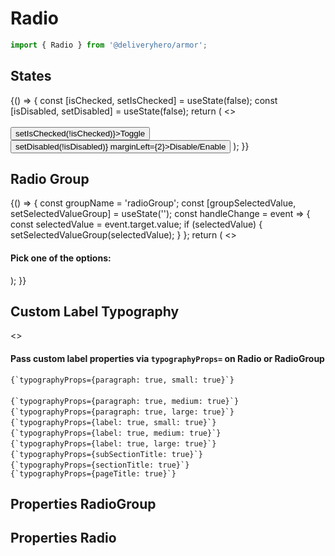 

<Meta title="Components/Radio" component={Radio} />

# Radio

```js
import { Radio } from '@deliveryhero/armor';
```

## States

<Preview>
    <Story name="States" height="250px" >
        {() => {
             const [isChecked, setIsChecked] = useState(false);
             const [isDisabled, setDisabled] = useState(false);
             return (
     <>
             <Radio
                 checked={false}
                 label="Unchecked"
                 marginBottom={2}
                 name="name0"
                 value="0"
             />
             <Radio
                 checked
                 label="Checked"
                 marginBottom={2}
                 name="name1"
                 value="1"
             />
             <Radio
                 label="Disabled"
                 marginBottom={2}
                 name="name2"
                 value="2"
                 disabled
             />
             <Radio
                 label="Disabled checked"
                 marginBottom={2}
                 name="name3"
                 value="3"
                 disabled
                 checked
             />
             <br />
             <br />
             <Button onClick={() => setIsChecked(!isChecked)}>Toggle</Button>
             <Button onClick={() => setDisabled(!isDisabled)} marginLeft={2}>Disable/Enable</Button>
             <Radio
                 checked={isChecked}
                 disabled={isDisabled}
                 label="External control"
                 marginTop={2}
                 name="name5"
                 value="5"
             />
     </>
             );
         }}
    </Story>
</Preview>

## Radio Group

<Preview>
    <Story name="Radio group" height="190px">
        {() => {
             const groupName = 'radioGroup';
             const [groupSelectedValue, setSelectedValueGroup] = useState('');
             const handleChange = event => {
                 const selectedValue = event.target.value;
                 if (selectedValue) {
                     setSelectedValueGroup(selectedValue);
                 }
             };
             return (
        <>
        <h4>Pick one of the options:</h4>
        <RadioGroup
             name={groupName}
             selectedValue={groupSelectedValue}
             onChange={handleChange}
        >
            <Radio value="pizza" label="Pizza" />
            <Radio value="pasta" label="Pasta" />
            <Radio value="risotto" label="Risotto" />
        </RadioGroup>
    </>
             );
         }}
    </Story>
</Preview>

## Custom Label Typography

<Preview>
    <Story name="CustomLabelTypography" height="875px" >
        <>
            <h4>Pass custom label properties via <code>typographyProps=</code> on Radio or RadioGroup</h4>
            <code>{`typographyProps={paragraph: true, small: true}`}</code>
            <RadioGroup marginY={2} name="name42" typographyProps={{paragraph: true, small: true}}>
                 <Radio
                     label="Pizza"
                     value="0"
                 />
                 <Radio
                     label="Pasta"
                     value="1"
                 />
            </RadioGroup>
            <br />
            <br />
            <code>{`typographyProps={paragraph: true, medium: true}`}</code>
            <Radio
                marginY={2}
                name="name0"
                label="Pizza"
                typographyProps={{paragraph: true, medium: true}}
            />
            <br />
            <code>{`typographyProps={paragraph: true, large: true}`}</code>
            <Radio
                marginY={2}
                name="name1"
                label="Pizza"
                typographyProps={{paragraph: true, large: true}}
            />
            <br />
            <code>{`typographyProps={label: true, small: true}`}</code>
            <Radio
                marginY={2}
                name="name2"
                label="Pizza"
                typographyProps={{label: true, small: true}}
            />
            <br />
            <code>{`typographyProps={label: true, medium: true}`}</code>
            <Radio
                marginY={2}
                name="name3"
                label="Pizza"
                typographyProps={{label: true, medium: true}}
            />
            <br />
            <code>{`typographyProps={label: true, large: true}`}</code>
            <Radio
                marginY={2}
                name="name4"
                label="Pizza"
                typographyProps={{label: true, large: true}}
            />
            <br />
            <code>{`typographyProps={subSectionTitle: true}`}</code>
            <Radio
                marginY={2}
                name="name5"
                label="Pizza"
                typographyProps={{subSectionTitle: true}}
            />
            <br />
            <code>{`typographyProps={sectionTitle: true}`}</code>
            <Radio
                marginY={2}
                name="name6"
                label="Pizza"
                typographyProps={{sectionTitle: true}}
            />
            <br />
            <code>{`typographyProps={pageTitle: true}`}</code>
            <Radio
                marginY={2}
                name="name7"
                label="Pizza"
                typographyProps={{pageTitle: true}}
            />
     </>
    </Story>
</Preview>

## Properties RadioGroup

<Props of={RadioGroup} />

## Properties Radio

<Props of={Radio} />
